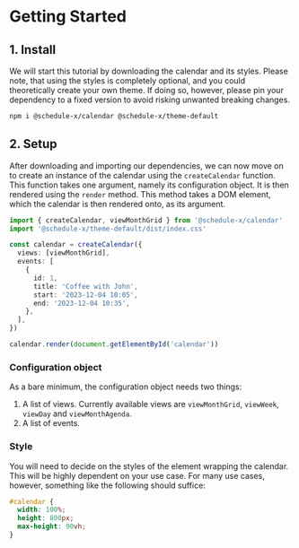 # Getting Started

## 1. Install

We will start this tutorial by downloading the calendar and its styles. Please note, that using the
styles is completely optional, and you could theoretically create your own
theme. If doing so, however, please pin your dependency to a fixed version to avoid risking unwanted breaking changes.

```bash copy
npm i @schedule-x/calendar @schedule-x/theme-default
```

## 2. Setup

After downloading and importing our dependencies, we can now move on to create an instance of the calendar using the
`createCalendar` function. This function takes one argument, namely its configuration object. It is then rendered
using the `render` method. This method takes a DOM element, which the calendar is then rendered onto, as its argument.

```ts
import { createCalendar, viewMonthGrid } from '@schedule-x/calendar'
import '@schedule-x/theme-default/dist/index.css'

const calendar = createCalendar({
  views: [viewMonthGrid],
  events: [
    {
      id: 1,
      title: 'Coffee with John',
      start: '2023-12-04 10:05',
      end: '2023-12-04 10:35',
    },
  ],
})

calendar.render(document.getElementById('calendar'))
```

### Configuration object

As a bare minimum, the configuration object needs two things:

1. A list of views. Currently available views are `viewMonthGrid`,
   `viewWeek`, `viewDay` and `viewMonthAgenda`.
2. A list of events.

### Style

You will need to decide on the styles of the element wrapping the calendar. This will be highly dependent on
your use case. For many use cases, however, something like the following should suffice:

```css
#calendar {
  width: 100%;
  height: 800px;
  max-height: 90vh;
}
```
